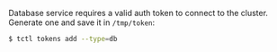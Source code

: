 Database service requires a valid auth token to connect to the cluster. Generate
one and save it in `/tmp/token`:

```bash
$ tctl tokens add --type=db
```
